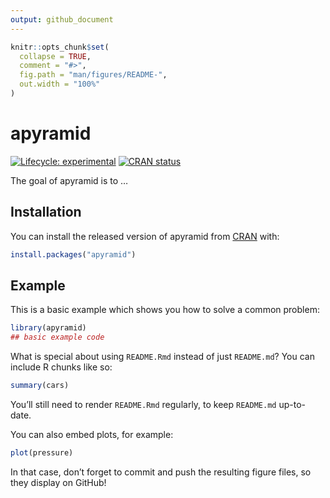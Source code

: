 ```yaml
---
output: github_document
---
```


<!-- README.md is generated from README.Rmd. Please edit that file -->

```r
knitr::opts_chunk$set(
  collapse = TRUE,
  comment = "#>",
  fig.path = "man/figures/README-",
  out.width = "100%"
)
```

# apyramid

<!-- badges: start -->
[![Lifecycle: experimental](https://img.shields.io/badge/lifecycle-experimental-orange.svg)](https://www.tidyverse.org/lifecycle/#experimental)
[![CRAN status](https://www.r-pkg.org/badges/version/apyramid)](https://CRAN.R-project.org/package=apyramid)
<!-- badges: end -->

The goal of apyramid is to ...

## Installation

You can install the released version of apyramid from [CRAN](https://CRAN.R-project.org) with:

``` r
install.packages("apyramid")
```

## Example

This is a basic example which shows you how to solve a common problem:

```r
library(apyramid)
## basic example code
```

What is special about using `README.Rmd` instead of just `README.md`? You can include R chunks like so:

```r
summary(cars)
```

You'll still need to render `README.Rmd` regularly, to keep `README.md` up-to-date.

You can also embed plots, for example:

```r
plot(pressure)
```

In that case, don't forget to commit and push the resulting figure files, so they display on GitHub!
